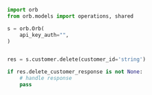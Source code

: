 ```python DeleteCustomer.py
import orb
from orb.models import operations, shared

s = orb.Orb(
    api_key_auth="",
)


res = s.customer.delete(customer_id='string')

if res.delete_customer_response is not None:
    # handle response
    pass
```
